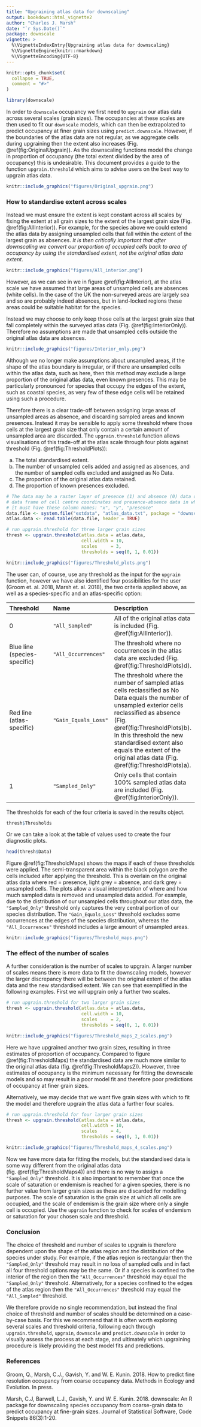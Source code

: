 ```yaml
---
title: "Upgraining atlas data for downscaling"
output: bookdown::html_vignette2
author: "Charles J. Marsh"
date: "`r Sys.Date()`"
package: downscale
vignette: >
  %\VignetteIndexEntry{Upgraining atlas data for downscaling}
  %\VignetteEngine{knitr::rmarkdown}
  %\VignetteEncoding{UTF-8}
---
```


```r
knitr::opts_chunk$set(
  collapse = TRUE,
  comment = "#>"
)
```

```r
library(downscale)
```

In order to `downscale` occupancy we first need to `upgrain` our atlas data across several scales (grain sizes). The occupancies at these scales are then used to fit our `downscale` models, which can then be extrapolated to predict occupancy at finer grain sizes using `predict.downscale`. However, if the boundaries of the atlas data are not regular, as we aggregate cells during upgraining then the extent also increases (Fig. \@ref(fig:OriginalUpgrain)). As the downscaling functions model the change in proportion of occupancy (the total extent divided by the area of occupancy) this is undesirable. This document provides a guide to the function `upgrain.threshold` which aims to advise users on the best way to upgrain atlas data.

```r
knitr::include_graphics("figures/Original_upgrain.png")
```

### How to standardise extent across scales

Instead we must ensure the extent is kept constant across all scales by fixing the extent at all grain sizes to the extent of the largest grain size (Fig. \@ref(fig:AllInterior)). For example, for the species above we could extend the atlas data by assigning unsampled cells that fall within the extent of the largest grain as absences. *It is then critically important that after downscaling we convert our proportion of occupied cells back to area of occupancy by using the standardised extent, not the original atlas data extent*.

```r
knitr::include_graphics("figures/All_interior.png")
```

However, as we can see in we in figure \@ref(fig:AllInterior), at the atlas scale we have assumed that large areas of unsampled cells are absences (white cells). In the case of the UK the non-surveyed areas are largely sea and so are probably indeed absences, but in land-locked regions these areas could be suitable habitat for the species.

Instead we may choose to only keep those cells at the largest grain size that fall completely within the surveyed atlas data (Fig. \@ref(fig:InteriorOnly)). Therefore no assumptions are made that unsampled cells outside the original atlas data are absences.

```r
knitr::include_graphics("figures/Interior_only.png")
```

Although we no longer make assumptions about unsampled areas, if the shape of the atlas boundary is irregular, or if there are unsampled cells within the atlas data, such as here, then this method may exclude a large proportion of the original atlas data, even known presences. This may be particularly pronounced for species that occupy the edges of the extent, such as coastal species, as very few of these edge cells will be retained using such a procedure.

Therefore there is a clear trade-off between assigning large areas of unsampled areas as absence, and discarding sampled areas and known presences. Instead it may be sensible to apply some threshold where those cells at the largest grain size that only contain a certain amount of unsampled area are discarded. The `upgrain.threshold` function allows visualisations of this trade-off at the atlas scale through four plots against threshold (Fig. \@ref(fig:ThresholdPlots)):

a) The total standardised extent.
b) The number of unsampled cells added and assigned as absences, and the number of sampled cells excluded and assigned as No Data.
c) The proportion of the original atlas data retained.
d) The proportion of known presences excluded.

```r
# The data may be a raster layer of presence (1) and absence (0) data or a
# data frame of cell centre coordinates and presence-absence data in which case
# it must have these column names: "x", "y", "presence"
data.file <- system.file("extdata", "atlas_data.txt", package = "downscale")
atlas.data <- read.table(data.file, header = TRUE)

# run upgrain.threshold for three larger grain sizes
thresh <- upgrain.threshold(atlas.data = atlas.data,
                            cell.width = 10,
                            scales     = 3,
                            thresholds = seq(0, 1, 0.01))
```

```r
knitr::include_graphics("figures/Threshold_plots.png")
```

The user can, of course, use any threshold as the input for the `upgrain` function, however we have also identified four possibilities for the user (Groom et. al. 2018, Marsh et. al. 2018), the two criteria applied above, as well as a species-specific and an atlas-specific option:

|Threshold|Name|Description|
|:--------|:---|:----------|
|0|`"All_Sampled"`|All of the original atlas data is included (Fig. \@ref(fig:AllInterior)).|
|Blue line (species-specific)|`"All_Occurrences"`|The threshold where no occurrences in the atlas data are excluded (Fig. \@ref(fig:ThresholdPlots)d).|
|Red line (atlas-specific)|`"Gain_Equals_Loss"`|The threshold where the number of sampled atlas cells reclassified as No Data equals the number of unsampled exterior cells reclassified as absence (Fig. \@ref(fig:ThresholdPlots)b). In this threshold the new standardised extent also equals the extent of the original atlas data (Fig. \@ref(fig:ThresholdPlots)a).|
|1|`"Sampled_Only"`|Only cells that contain 100% sampled atlas data are included (Fig. \@ref(fig:InteriorOnly)).|

The thresholds for each of the four criteria is saved in the results object.
```r
thresh$Thresholds
```

Or we can take a look at the table of values used to create the four diagnostic plots.
```r
head(thresh$Data)
```

Figure \@ref(fig:ThresholdMaps) shows the maps if each of these thresholds were applied. The semi-transparent area within the black polygon are the cells included after applying the threshold. This is overlain on the original atlas data where red = presence, light grey = absence, and dark grey = unsampled cells. The plots allow a visual interpretation of where and how much sampled data is removed and unsampled data added. For example, due to the distribution of our unsampled cells throughout our atlas data, the `"Sampled_Only"` threshold only captures the very central portion of our species distribution. The `"Gain_Equals_Loss"` threshold excludes some occurrences at the edges of the species distribution, whereas the `"All_Occurrences"` threshold includes a large amount of unsampled areas.

```r
knitr::include_graphics("figures/Threshold_maps.png")
```

### The effect of the number of scales

A further consideration is the number of scales to upgrain. A larger number of scales means there is more data to fit the downscaling models, however the larger discrepancy there will be between the original extent of the atlas data and the new standardised extent. We can see that exemplified in the following examples. First we will upgrain only a further two scales.
```r
# run upgrain.threshold for two larger grain sizes
thresh <- upgrain.threshold(atlas.data = atlas.data,
                            cell.width = 10,
                            scales     = 2,
                            thresholds = seq(0, 1, 0.01))
```

```r
knitr::include_graphics("figures/Threshold_maps_2_scales.png")
```

Here we have upgrained another two grain sizes, resulting in three estimates of proportion of occupancy. Compared to figure \@ref(fig:ThresholdMaps) the standardised data are much more similar to the original atlas data (fig. \@ref(fig:ThresholdMaps2)). However, three estimates of occupancy is the minimum necessary for fitting the downscale models and so may result in a poor model fit and therefore poor predictions of occupancy at finer grain sizes.

Alternatively, we may decide that we want five grain sizes with which to fit the model and therefore upgrain the atlas data a further four scales.
```r
# run upgrain.threshold for four larger grain sizes
thresh <- upgrain.threshold(atlas.data = atlas.data,
                            cell.width = 10,
                            scales     = 4,
                            thresholds = seq(0, 1, 0.01))
```

```r
knitr::include_graphics("figures/Threshold_maps_4_scales.png")
```

Now we have more data for fitting the models, but the standardised data is some way different from the original atlas data (fig. \@ref(fig:ThresholdMaps4)) and there is no way to assign a `"Sampled_Only"` threshold. It is also important to remember that once the scale of saturation or endemism is reached for a given species, there is no further value from larger grain sizes as these are discarded for modelling purposes. The scale of saturation is the grain size at which all cells are occupied, and the scale of endemism is the grain size where only a single cell is occupied. Use the `upgrain` function to check for scales of endemism or saturation for your chosen scale and threshold.

### Conclusion

The choice of threshold and number of scales to upgrain is therefore dependent upon the shape of the atlas region and the distribution of the species under study. For example, if the atlas region is rectangular then the `"Sampled_Only"` threshold may result in no loss of sampled cells and in fact all four threshold options may be the same. Or if a species is confined to the interior of the region then the `"All_Occurrences"` threshold may equal the `"Sampled_Only"` threshold. Alternatively, for a species confined to the edges of the atlas region then the `"All_Occurrences"` threshold may equal the `"All_Sampled"` threshold.

We therefore provide no single recommendation, but instead the final choice of threshold and number of scales should be determined on a case-by-case basis. For this we recommend that it is often worth exploring several scales and threshold criteria, following each through `upgrain.threshold`, `upgrain`, `downscale` and `predict.downscale` in order to visually assess the process at each stage, and ultimately which upgraining procedure is likely providing the best model fits and predictions.

### References

Groom, Q., Marsh, C.J., Gavish, Y. and W. E. Kunin. 2018. How to predict fine resolution occupancy from coarse occupancy data. Methods in Ecology and Evolution. In press.

Marsh, C.J, Barwell, L.J., Gavish, Y. and W. E. Kunin. 2018. downscale: An R package for downscaling species occupancy from coarse-grain data to predict occupancy at fine-grain sizes. Journal of Statistical Software, Code Snippets 86(3):1-20.

